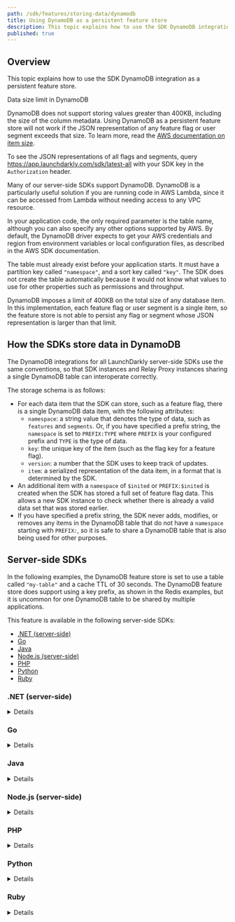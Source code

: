 ```yaml
---
path: /sdk/features/storing-data/dynamodb
title: Using DynamoDB as a persistent feature store
description: This topic explains how to use the SDK DynamoDB integration as a persistent feature store.
published: true
---
```


## Overview

This topic explains how to use the SDK DynamoDB integration as a persistent feature store.

<Callout intent="alert">
<CalloutTitle>Data size limit in DynamoDB</CalloutTitle>
<CalloutDescription>

DynamoDB does not support storing values greater than 400KB, including the size of the column metadata. Using DynamoDB as a persistent feature store will not work if the JSON representation of any feature flag or user segment exceeds that size. To learn more, read the [AWS documentation on item size](https://docs.aws.amazon.com/amazondynamodb/latest/developerguide/Limits.html#limits-items).

To see the JSON representations of all flags and segments, query https://app.launchdarkly.com/sdk/latest-all with your SDK key in the `Authorization` header.

</CalloutDescription>
</Callout>

Many of our server-side SDKs support DynamoDB. DynamoDB is a particularly useful solution if you are running code in AWS Lambda, since it can be accessed from Lambda without needing access to any VPC resource.

In your application code, the only required parameter is the table name, although you can also specify any other options supported by AWS. By default, the DynamoDB driver expects to get your AWS credentials and region from environment variables or local configuration files, as described in the AWS SDK documentation.

The table must already exist before your application starts. It must have a partition key called `"namespace"`, and a sort key called `"key"`. The SDK does not create the table automatically because it would not know what values to use for other properties such as permissions and throughput.

DynamoDB imposes a limit of 400KB on the total size of any database item. In this implementation, each feature flag or user segment is a single item, so the feature store is not able to persist any flag or segment whose JSON representation is larger than that limit.

## How the SDKs store data in DynamoDB

The DynamoDB integrations for all LaunchDarkly server-side SDKs use the same conventions, so that SDK instances and Relay Proxy instances sharing a single DynamoDB table can interoperate correctly.

The storage schema is as follows:

- For each data item that the SDK can store, such as a feature flag, there is a single DynamoDB data item, with the following attributes:
    - `namespace`: a string value that denotes the type of data, such as `features` and `segments`. Or, if you have specified a prefix string, the `namespace` is set to `PREFIX:TYPE` where `PREFIX` is your configured prefix and `TYPE` is the type of data.
    - `key`: the unique key of the item (such as the flag key for a feature flag).
    - `version`: a number that the SDK uses to keep track of updates.
    - `item`: a serialized representation of the data item, in a format that is determined by the SDK.
- An additional item with a `namespace` of `$inited` or `PREFIX:$inited` is created when the SDK has stored a full set of feature flag data. This allows a new SDK instance to check whether there is already a valid data set that was stored earlier.
- If you have specified a prefix string, the SDK never adds, modifies, or removes any items in the DynamoDB table that do not have a `namespace` starting with `PREFIX:`, so it is safe to share a DynamoDB table that is also being used for other purposes.

## Server-side SDKs

In the following examples, the DynamoDB feature store is set to use a table called `"my-table"` and a cache TTL of 30 seconds. The DynamoDB feature store does support using a key prefix, as shown in the Redis examples, but it is uncommon for one DynamoDB table to be shared by multiple applications.

This feature is available in the following server-side SDKs:

* [.NET (server-side)](#net-server-side)
* [Go](#go)
* [Java](#java)
* [Node.js (server-side)](#nodejs-server-side)
* [PHP](#php)
* [Python](#python)
* [Ruby](#ruby)

### .NET (server-side)

<Details summary="Expand .NET (server-side) code sample">

If using the .NET SDK, you must install the additional package [`LaunchDarkly.ServerSdk.DynamoDB`](https://github.com/launchdarkly/dotnet-server-sdk-dynamodb).

<CodeTabs
  defaultValue="dotnet"
  values={[
    { label: '.NET', value: 'dotnet', },
  ]
}>

<CodeTabItem value="dotnet">

```csharp
using LaunchDarkly.Sdk.Server;
using LaunchDarkly.Sdk.Server.Integrations;
var config = Configuration.Builder(sdkKey)
    .DataStore(
        Components.PersistentDataStore(
            DynamoDB.DataStore("my-table")
        ).CacheSeconds(30)
    )
    .Build();
var client = new LDClient(config);


// Before version 6.0, the syntax was different:

using LaunchDarkly.Client;
using LaunchDarkly.Client.DynamoDB;

var store = DynamoDBComponents.DynamoDBFeatureStore("my-table")
    .WithCaching(FeatureStoreCacheConfig.Enabled.WithTtlSeconds(30));

var config = Configuration.Default(sdkKey)
    .WithFeatureStoreFactory(store);
var client = new LDClient(config);
```

</CodeTabItem>
</CodeTabs>

To learn more, read [`dotnet-server-sdk-dynamodb`](https://github.com/launchdarkly/dotnet-server-sdk-dynamodb).
</Details>

### Go

<Details summary="Expand Go code sample">

The Go integration is in [`github.com/launchdarkly/go-server-sdk-dynamodb`](https://github.com/launchdarkly/go-server-sdk-redis) for version 5.0.0 or higher of the SDK. In versions 4.5.1 and higher, but below 5.0.0, it is in the main SDK distribution as the subpackage `lddynamodb`.

<CodeTabs
  defaultValue="go"
  values={[
    { label: 'Go', value: 'go', },
   ]
}>

<CodeTabItem value="go">

```go
import (
    ld "gopkg.in/launchdarkly/go-server-sdk.v5"
    "gopkg.in/launchdarkly/go-server-sdk.v5/ldcomponents"
    lddynamodb "github.com/launchdarkly/go-server-sdk-dynamodb"
)

var config ld.Config
config.DataStore = ldcomponents.PersistentDataStore(
    lddynamodb.DataStore("my-table"),
).CacheSeconds(30)
client := ld.MakeCustomClient(sdkKey, config, waitTime)
```

</CodeTabItem>
</CodeTabs>

To learn more, read [`go-server-sdk-dynamodb`](https://pkg.go.dev/github.com/launchdarkly/go-server-sdk-dynamodb).
</Details>

### Java

<Details summary="Expand Java code sample">

If using the Java SDK, you must install the additional package [`com.launchdarkly.launchdarkly-java-server-sdk-dynamodb-store`](https://github.com/launchdarkly/java-server-sdk-dynamodb). You must also add `software.amazon.awssdk.dynamodb` if your application does not already use the AWS SDK.

<CodeTabs
  defaultValue="java"
  values={[
    { label: 'Java', value: 'java', },
  ]
}>

<CodeTabItem value="java">

```java
import com.launchdarkly.sdk.server.*;
import com.launchdarkly.sdk.server.integrations.*;

LDConfig config = new LDConfig.Builder()
  .dataStore(
    Components.persistentDataStore(
      DynamoDb.dataStore("my-table")
    ).cacheSeconds(30)
  )
  .build();
LDClient client = new LDClient(sdkKey, config);
```

</CodeTabItem>
</CodeTabs>

To learn more, read [`java-server-sdk-dynamodb`](https://github.com/launchdarkly/java-server-sdk-dynamodb).
</Details>

### Node.js (server-side)

<Details summary="Expand Node.js (server-side) code sample">

If using the Node.js SDK, you must install the additional package [`launchdarkly-node-server-sdk`](https://github.com/launchdarkly/node-server-sdk-dynamodb). As of the 2.0.0 release of that package, the `aws-sdk` package that it uses is _not_ automatically loaded as a transitive dependency. This saves space when running in AWS Lambda, where `aws-sdk` is built in. If you are not running in Lambda, you must separately install `aws-sdk`.

<CodeTabs
  defaultValue="js"
  values={[
    { label: 'JavaScript', value: 'js', },
    { label: 'TypeScript', value: 'ts', },
  ]
}>

<CodeTabItem value="js">

```js
const ld = require('launchdarkly-node-server-sdk');
const DynamoDBFeatureStore = require('launchdarkly-node-server-sdk-dynamodb');

const store = DynamoDBFeatureStore('your-table', { cacheTTL: 30 });

const options = {
  featureStore: store
};
const client = ld.init('YOUR_SDK_KEY', options);
```

</CodeTabItem>
<CodeTabItem value="ts">

```ts
import * as ld from 'launchdarkly-node-server-sdk';
import { DynamoDBFeatureStore } from 'launchdarkly-node-server-sdk-dynamodb';

const store = DynamoDBFeatureStore(
  'your-table',
  { cacheTTL: 30 }
);

const options: ld.LDOptions = {
  featureStore: store,
};
const client = ld.init('YOUR_SDK_KEY', options);

```

</CodeTabItem>
</CodeTabs>
</Details>

### PHP

<Details summary="Expand PHP code sample">

In version 4.0 and higher of the PHP SDK, you must add the package `launchdarkly/server-sdk-dynamodb` to your application's Composer dependencies to use the DynamoDB integration.

In versions 3.x and earlier, the DynamoDB integration is built into the main SDK package, but you must add a package dependency for `aws/aws-sdk-php`.

To use the DynamoDB integration:

<CodeTabs
  defaultValue="php"
  values={[
    { label: 'PHP', value: 'php', },
  ]
}>

<CodeTabItem value="php">

```php
$fr = LaunchDarkly\Integrations\DynamoDb::featureRequester([
    'dynamodb_table' => 'my-table'
]);
$client = new LaunchDarkly\LDClient("your_sdk_key", [
    'feature_requester' => $fr
]);
```

</CodeTabItem>
</CodeTabs>

To learn more, read [`php-server-sdk-dynamodb`](https://github.com/launchdarkly/php-server-sdk-dynamodb).
</Details>

### Python

<Details summary="Expand Python code sample">

The Python integration is part of the main SDK distribution as of version 6.7.0, but you must also install the package `boto3`.

<CodeTabs
  defaultValue="py"
  values={[
    { label: 'Python', value: 'py', },
  ]
}>

<CodeTabItem value="py">

```py
import ldclient
from ldclient.config import Config
from ldclient.feature_store import CacheConfig
from ldclient.integrations import DynamoDB

store = DynamoDB.new_feature_store('my_table',
    caching=CacheConfig(expiration=30))

config = Config(feature_store=store)
ldclient.set_config(config)
```

</CodeTabItem>
</CodeTabs>
</Details>

### Ruby

<Details summary="Expand Ruby code sample">

The Ruby integration is part of the main SDK distribution as of version 5.1.1, but you must also install the gem `aws-sdk-dynamodb`.

<CodeTabs
  defaultValue="ruby"
  values={[
    { label: 'Ruby', value: 'ruby', },
  ]
}>

<CodeTabItem value="ruby">

```ruby
require 'ldclient-rb'

store = LaunchDarkly::Integrations::DynamoDB.new_feature_store('my-table',
  { expiration: 30 })

config = LaunchDarkly::Config.new(
  feature_store: store
)
client = LaunchDarkly::Client.new(sdk_key, config)
```

</CodeTabItem>
</CodeTabs>
</Details>

